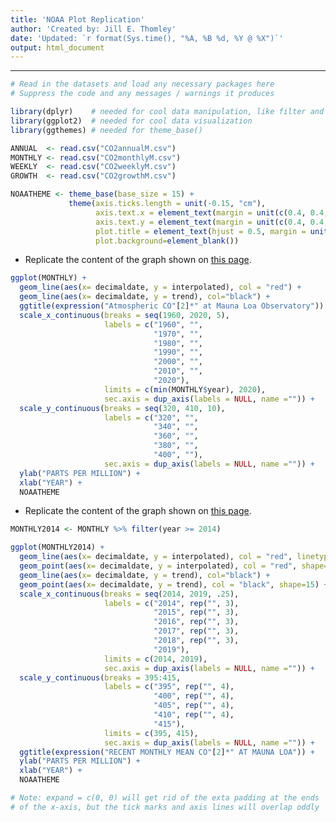 ```yaml
---
title: 'NOAA Plot Replication'
author: 'Created by: Jill E. Thomley'
date: 'Updated: `r format(Sys.time(), "%A, %B %d, %Y @ %X")`'
output: html_document
---
```


<hr> 

```r
# Read in the datasets and load any necessary packages here
# Suppress the code and any messages / warnings it produces

library(dplyr)    # needed for cool data manipulation, like filter and mutate
library(ggplot2)  # needed for cool data visualization
library(ggthemes) # needed for theme_base()

ANNUAL  <- read.csv("CO2annualM.csv")
MONTHLY <- read.csv("CO2monthlyM.csv")
WEEKLY  <- read.csv("CO2weeklyM.csv")
GROWTH  <- read.csv("CO2growthM.csv")
```

```r
NOAATHEME <- theme_base(base_size = 15) +
             theme(axis.ticks.length = unit(-0.15, "cm"),
                   axis.text.x = element_text(margin = unit(c(0.4, 0.4, 0.4, 0.4), "cm")), 
                   axis.text.y = element_text(margin = unit(c(0.4, 0.4, 0.4, 0.4), "cm")),
                   plot.title = element_text(hjust = 0.5, margin = unit(c(0, 0, -0.4, 0), "cm")),
                   plot.background=element_blank())
```

* Replicate the content of the graph shown on [this page](https://www.esrl.noaa.gov/gmd/ccgg/trends/full.html).

```r
ggplot(MONTHLY) +
  geom_line(aes(x= decimaldate, y = interpolated), col = "red") +
  geom_line(aes(x= decimaldate, y = trend), col="black") +
  ggtitle(expression("Atmospheric CO"[2]*" at Mauna Loa Observatory")) +
  scale_x_continuous(breaks = seq(1960, 2020, 5), 
                     labels = c("1960", "", 
                                "1970", "", 
                                "1980", "", 
                                "1990", "", 
                                "2000", "",
                                "2010", "", 
                                "2020"),
                     limits = c(min(MONTHLY$year), 2020),
                     sec.axis = dup_axis(labels = NULL, name ="")) +  
  scale_y_continuous(breaks = seq(320, 410, 10), 
                     labels = c("320", "",
                                "340", "",
                                "360", "",
                                "380", "",
                                "400", ""),
                     sec.axis = dup_axis(labels = NULL, name ="")) +
  ylab("PARTS PER MILLION") +
  xlab("YEAR") +
  NOAATHEME
```

* Replicate the content of the graph shown on [this page](https://www.esrl.noaa.gov/gmd/ccgg/trends/index.html).

```r
MONTHLY2014 <- MONTHLY %>% filter(year >= 2014)

ggplot(MONTHLY2014) +
  geom_line(aes(x= decimaldate, y = interpolated), col = "red", linetype = 5) +
  geom_point(aes(x= decimaldate, y = interpolated), col = "red", shape=18) +
  geom_line(aes(x= decimaldate, y = trend), col="black") +
  geom_point(aes(x= decimaldate, y = trend), col = "black", shape=15) +
  scale_x_continuous(breaks = seq(2014, 2019, .25), 
                     labels = c("2014", rep("", 3), 
                                "2015", rep("", 3), 
                                "2016", rep("", 3),
                                "2017", rep("", 3),
                                "2018", rep("", 3),
                                "2019"),
                     limits = c(2014, 2019),
                     sec.axis = dup_axis(labels = NULL, name ="")) +
  scale_y_continuous(breaks = 395:415, 
                     labels = c("395", rep("", 4),
                                "400", rep("", 4),
                                "405", rep("", 4),
                                "410", rep("", 4),
                                "415"),
                     limits = c(395, 415),
                     sec.axis = dup_axis(labels = NULL, name ="")) +
  ggtitle(expression("RECENT MONTHLY MEAN CO"[2]*" AT MAUNA LOA")) +
  ylab("PARTS PER MILLION") +
  xlab("YEAR") +
  NOAATHEME

# Note: expand = c(0, 0) will get rid of the exta padding at the ends
# of the x-axis, but the tick marks and axis lines will overlap oddly 
```